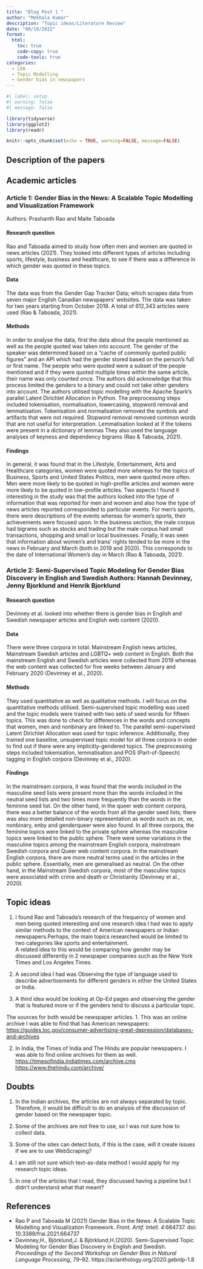 ```yaml
---
title: "Blog Post 1 "
author: "Mekhala Kumar"
description: "Topic ideas/Literature Review"
date: "09/18/2022"
format:
  html:
    toc: true
    code-copy: true
    code-tools: true
categories:
  - LDA
  - Topic Modelling
  - Gender bias in newspapers
---
```


```r
#| label: setup
#| warning: false
#| message: false

library(tidyverse)
library(ggplot2)
library(readr)

knitr::opts_chunk$set(echo = TRUE, warning=FALSE, message=FALSE)
```

## Description of the papers

## Academic articles

### Article 1: Gender Bias in the News: A Scalable Topic Modelling and Visualization Framework

Authors: Prashanth Rao and Maite Taboada

#### Research question

Rao and Taboada aimed to study how often men and women are quoted in news articles (2021). They looked into different types of articles including sports, lifestyle, business and healthcare, to see if there was a difference in which gender was quoted in these topics.

#### Data

The data was from the Gender Gap Tracker Data; which scrapes data from seven major English Canadian newspapers' websites. The data was taken for two years starting from October 2018. A total of 612,343 articles were used (Rao & Taboada, 2021).

#### Methods

In order to analyse the data, first the data about the people mentioned as well as the people quoted was taken into account. The gender of the speaker was determined based on a "cache of commonly quoted public figures" and an API which had the gender stored based on the person's full or first name. The people who were quoted were a subset of the people mentioned and if they were quoted multiple times within the same article, their name was only counted once. The authors did acknowledge that this process limited the genders to a binary and could not take other genders into account. The authors utilised topic modelling with the Apache Spark's parallel Latent Dirichlet Allocation in Python. The preprocessing steps included tokenisation, normalisation, lowercasing, stopword removal and lemmatisation. Tokenisation and normalisation removed the symbols and artifacts that were not required. Stopword removal removed common words that are not useful for interpretation. Lemmatisation looked at if the tokens were present in a dictionary of lemmas They also used the language analyses of keyness and dependency bigrams (Rao & Taboada, 2021).

#### Findings

In general, it was found that in the Lifestyle, Entertainment, Arts and Healthcare categories, women were quoted more whereas for the topics of Business, Sports and United States Politics, men were quoted more often. Men were more likely to be quoted in high-profile articles and women were more likely to be quoted in low-profile articles. Two aspects I found it interesting in the study was that the authors looked into the type of information that was reported for men and women and also how the type of news articles reported corresponded to particular events. For men's sports, there were descriptions of the events whereas for women's sports, their achievements were focused upon. In the business section, the male corpus had bigrams such as stocks and trading but the male corpus had small transactions, shopping and small or local businesses. Finally, it was seen that information about women's and trans' rights tended to be more in the news in February and March (both in 2019 and 2020). This corresponds to the date of International Women's day in March (Rao & Taboada, 2021).

### Article 2: Semi-Supervised Topic Modeling for Gender Bias Discovery in English and Swedish Authors: Hannah Devinney, Jenny Bjorklund and Henrik Bjorklund

#### Research question

Devinney et al. looked into whether there is gender bias in English and Swedish newspaper articles and English web content (2020).

#### Data

There were three corpora in total: Mainstream English news articles, Mainstream Swedish articles and LGBTQ+ web content in English. Both the mainstream English and Swedish articles were collected from 2019 whereas the web content was collected for five weeks between January and February 2020 (Devinney et al., 2020).

#### Methods

They used quantitative as well as qualitative methods. I will focus on the quantitative methods utilised. Semi-supervised topic modelling was used and the topic models were trained with two sets of seed words for fifteen topics. This was done to check for differences in the words and concepts that women, men and nonbinary are linked to. The parallel semi-supervised Latent Dirichlet Allocation was used for topic inference. Additionally, they trained one baseline, unsupervised topic model for all three corpora in order to find out if there were any implicitly-gendered topics. The preprocessing steps included tokenisation, lemmatisation and POS (Part-of-Speech) tagging in English corpora (Devinney et al., 2020).

#### Findings

In the mainstream corpora, it was found that the words included in the masculine seed lists were present more than the words included in the neutral seed lists and two times more frequently than the words in the feminine seed list. On the other hand, in the queer web content corpora, there was a better balance of the words from all the gender seed lists; there was also more detailed non-binary representation as words such as ze, xe, nonbinary, enby and genderqueer were also found. In all three corpora, the feminine topics were linked to the private sphere whereas the masculine topics were linked to the public sphere. There were some variations in the masculine topics among the mainstream English corpora, mainstream Swedish corpora and Queer web content corpora. In the mainstream English corpora, there are more neutral terms used in the articles in the public sphere. Essentially, men are generalised as neutral. On the other hand, in the Mainstream Swedish corpora, most of the masculine topics were associated with crime and death or Christianity (Devinney et al., 2020).

## Topic ideas

1.  I found Rao and Taboada's research of the frequency of women and men being quoted interesting and one research idea I had was to apply similar methods to the context of American newspapers or Indian newspapers.Perhaps, the main topics researched would be limited to two categories like sports and entertainment.\
A related idea to this would be comparing how gender may be discussed differently in 2 newspaper companies such as the New York Times and Los Angeles Times.

2.  A second idea I had was Observing the type of language used to describe advertisements for different genders in either the United States or India.

3.  A third idea would be looking at Op-Ed pages and observing the gender that is featured more or if the genders tend to discuss a particular topic.

The sources for both would be newspaper articles. 1. This was an online archive I was able to find that has American newspapers: <https://guides.loc.gov/consumer-advertising-great-depression/databases-and-archives>

2.  In India, the Times of India and The Hindu are popular newspapers. I was able to find online archives for them as well. <https://timesofindia.indiatimes.com/archive.cms> <https://www.thehindu.com/archive/>

## Doubts

1.  In the Indian archives, the articles are not always separated by topic. Therefore, it would be difficult to do an analysis of the discussion of gender based on the newspaper topic.

2.  Some of the archives are not free to use, so I was not sure how to collect data.

3.  Some of the sites can detect bots, if this is the case, will it create issues if we are to use WebScraping?

4.  I am still not sure which text-as-data method I would apply for my research topic ideas.

5.  In one of the articles that I read, they discussed having a pipeline but I didn't understand what that meant?

## References

-   Rao P and Taboada M (2021) Gender Bias in the News: A Scalable Topic Modelling and Visualization Framework. *Front. Artif. Intell. 4*:664737. doi: 10.3389/frai.2021.664737
-   Devinney,H., Björklund,J. & Björklund,H.(2020). Semi-Supervised Topic Modeling for Gender Bias Discovery in English and Swedish. *Proceedings of the Second Workshop on Gender Bias in Natural Language Processing*, 79--92. https://aclanthology.org/2020.gebnlp-1.8

